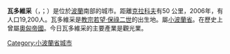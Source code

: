 {{Infobox settlement
| name = Wadowice
| image_skyline = Wadowice LuftB.jpg
| imagesize = 250px
| image_caption = 鳥瞰主廣場
| image_shield = Wadowice herb.svg
| pushpin_map = Poland
| pushpin_label_position = bottom
| coordinates_region = PL
| subdivision_type = 國家
| subdivision_name = {{POL}}
| subdivision_type1 = [[波蘭行政區劃|省份]]
| subdivision_name1 = [[小波蘭省|小波蘭]]
| subdivision_type2 = [[波蘭行政區劃|縣份]]
| subdivision_name2 = [[瓦多維采縣|瓦多維采縣]]
| subdivision_type3 = [[Gmina|Gmina]]
| subdivision_name3 = [[Gmina_Wadowice|Gmina Wadowice]]
| leader_title = 市长
| leader_name = Bartosz Kaliński
| established_title = 建城
| established_date = 14世紀
| established_title3 = 城市地位
| established_date3 = 1430
| elevation_min_m = 250
| elevation_max_m = 318
| area_total_km2 = 12.98
| population_as_of = 2007
| population_total = 19149
| population_density_km2 = auto
| timezone = [[Central_European_Time|CET]]
| utc_offset = +1
| timezone_DST = [[Central_European_Summer_Time|CEST]]
| utc_offset_DST = +2
| latd = 49
| latm = 53
| lats =
| latNS = N
| longd = 19
| longm = 30
| longs =
| longEW = E
| postal_code_type = 邮政编码
| postal_code = 34-100
| area_code = +48 33
| blank_name = 车辆号牌
| blank_info = KWA
| website = http://www.wadowice.pl }}
'''瓦多維采'''（{{lang-pl|Wadowice}}，{{IPA-pl|vadɔˈvʲit͡sɛ}}；{{lang-ger|Frauenstadt – Wadowitz}}）是位於[[波蘭|波蘭]]南部的城市。距離[[克拉科夫|克拉科夫]]有50 公里，2006年，有人口19,200人。瓦多維采是[[教宗|教宗]][[若望·保祿二世|若望·保祿二世]]的出生地。屬[[小波蘭省|小波蘭省]]。在歷史上曾屬[[奧匈帝國|奧匈帝國]]。今日瓦多維采的主要產業是觀光業。

{{commons|Wadowice}} 

{{Coord|49|53|N|19|29|E|region:PL_type:city|display=title}}

{{Authority control}}
[[Category:小波蘭省城市|Category:小波蘭省城市]]